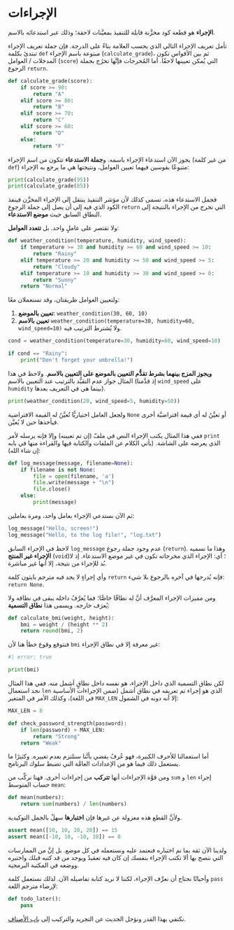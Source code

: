 # الإجراءات

**الإجراء** هو قطعة كود مخزَّنة قابلة للتنفيذ بمعيَّنات لاحقة؛ وذلك عبر استدعائه بالاسم.

تأمل تعريف الإجراء التالي الذي يحسب العلامة بناءً على الدرجة. فإن جملة تعريف الإجراء تبتدئ بكلمة `def` مبتوعة باسم الإجراء (`calculate_grade`)، ثم بين الأقواس تكون المدخلات / العوامل (`score`) التي يُمكن تعيينها لاحقًا. أما المُخرجات فإنَّها تخرُج بجملة الرجوع `return`.

```python
def calculate_grade(score):
    if score >= 90:
        return "A"
    elif score >= 80:
        return "B"
    elif score >= 70:
        return "C"
    elif score >= 60:
        return "D"
    else:
        return "F"
```

يجوز الآن استدعاء الإجراء باسمه. و**جملة الاستدعاء** تتكون من اسم الإجراء (من غير كلمة `def`) متبوعًا بقوسين فيهما تعيين العوامل، ونتيجتها هي ما يرجع به الإجراء:

```python
print(calculate_grade(95))
print(calculate_grade(85))
```

فجمل الاستدعاء هذه، تسمى كذلك لأن مؤشر التنفيذ ينتقل إلى الإجراء المخزَّن فينفذ الكود الذي فيه إلى أن يصل إلى جملة الرجوع `return` التي تخرج من الإجراء بالنتيجة إلى النطاق السابق حيث **موضع الاستدعاء**.

ولا تقتصر على عاملٍ واحد. بل **تتعدد العوامل**:

```python
def weather_condition(temperature, humidity, wind_speed):
    if temperature >= 30 and humidity >= 60 and wind_speed >= 10:
        return "Rainy"
    elif temperature >= 20 and humidity >= 50 and wind_speed >= 5:
        return "Cloudy"
    elif temperature >= 10 and humidity >= 30 and wind_speed >= 0:
        return "Sunny"
    return "Normal"
```

ولتعيين العوامل طريقتان، وقد تستعملان معًا:

1. **تعيين بالموضع**: `weather_condition(30, 60, 10)`
2. **تعيين بالاسم** `weather_condition(temperature=30, humidity=60, wind_speed=10)` ولا يُشترط الترتيب فيه.

```python
cond = weather_condition(temperature=30, humidity=60, wind_speed=10)

if cond == "Rainy":
    print("Don't forget your umbrella!")
```

**ويجوز المزج بينهما بشرط تقدُّم التعيين بالموضع على التعيين بالاسم**. ولاحظ في هذا المثال جواز عدم التقيُّد بالترتيب عند التعيين بالاسم (إذ قدَّمنا `wind_speed` على `humidity` بينما هي في التعريف بعدها).

```python
print(weather_condition(20, wind_speed=5, humidity=50))
```

ولجعل العامل اختياريًّا تُعيَّنُ له القيمة الافتراضية `None` أو تعيَّنُ له أي قيمة افتراضيَّة أخرى فيأخذها حين لا يُعيَّن.

ففي هذا المثال يكتب الإجراء النص في ملفّ (إن تم تعيينه) وإلا فإنه يرسله لأمر `print` الذي يعرضه على الشاشة. (يأتي الكلام عن الملفات والكتابة فيها والقراءة منها في بابه إن شاء الله):

```python
def log_message(message, filename=None):
    if filename is not None:
        file = open(filename, 'a')
        file.write(message + "\n")
        file.close()
    else:
        print(message)
```

ثم الآن نستدعي الإجراء بعامل واحد، ومرة بعاملين:

```python
log_message("Hello, screen!")
log_message("Hello, to the log file!", "log.txt")
```

لاحظ في الإجراء السابق `log_message` عدم وجود جملة رجوع (`return`). وهذا ما نسميه **الإجراء غير المنتج** (`void`)؛ أي: الإجراء الذي مخرجاته تكون في غير موضع الاستدعاء. إذ لا بُد للإجراء من نتيجة، إلا أنها غير مباشرة.

وأي إجراءٍ لا يجد فيه مترجم بايثون كلمة `return` فإنه يُدرجها في آخره بالرجوع بلا شيء: `return None`.

ومن مميزات الإجراء المعرَّف أنَّ له نطاقًا خاصًّا؛ فما يُعرَّفُ داخله يبقى في نطاقه ولا يُعرَف خارجه. ويسمى هذا **نطاق التسمية**:

```python
def calculate_bmi(weight, height):
    bmi = weight / (height ** 2)
    return round(bmi, 2)
```

فنتوقع وقوع خطأ هنا لأن `bmi` غير معرفة إلا في نطاق الإجراء:

```python
#| error: true

print(bmi)
```

لكن نطاق التسمية الذي داخل الإجراء، هو نفسه داخل نطاقٍ أشمل منه. ففي هذا المثال نجد استعمال `len` الذي هو إجراء تم تعريفه في نطاق أشمل (ضمن الإجراءات الأساسية في اللغة)، وكذلك الأمر في المتغير `MAX_LEN` إلا أنه دونه في الشمول:

```python
MAX_LEN = 8

def check_password_strength(password):
    if len(password) > MAX_LEN:
        return "Strong"
    return "Weak"
```

أما استعمالنا للأحرف الكبيرة، فهو عُرفٌ يقضي بأنَّنا سنلتزم بعدم تغييره. وكثيرًا ما يستعمل ذلك فيما هو من الإعدادات العامَّة التي تضبط سلوك البرنامج.

ومن قوَّة الإجراءات أنها **تتركب** من إجراءات أخرى. فهنا نركِّب من `sum` و `len` إجراء حساب المتوسط `mean`:

```python
def mean(numbers):
    return sum(numbers) / len(numbers)
```

ولأنَّ القطع هذه معزولة عن غيرها فإن **اختبارها** سهلٌ بالجمل التوكيدية.

```python
assert mean([10, 10, 20, 20]) == 15
assert mean([-10, 10, -10, 10]) == 0
```

ولدينا الآن ثقة بما تم اختباره فنعتمد عليه ونستعمله في كل موضع. بل إنَّ من الممارسات التي ننصح بها ألا تكتب الإجراء بنفسك إن كان فيه تعقيدٌ ويوجد من قد كتبه قبلك واختبره ووضعه في المكتبة البرمجية.

وأحيانًا نحتاج أن نعرِّف الإجراء، لكننا لا نريد كتابة تفاصيله الآن. لذلك نستعمل كلمة `pass` لإرضاء مترجم اللغة:

```python
def todo_later():
    pass
```

نكتفي بهذا القدر ونؤجل الحديث عن التجريد والتركيب إلى [باب الأصناف](14_classes.qmd).